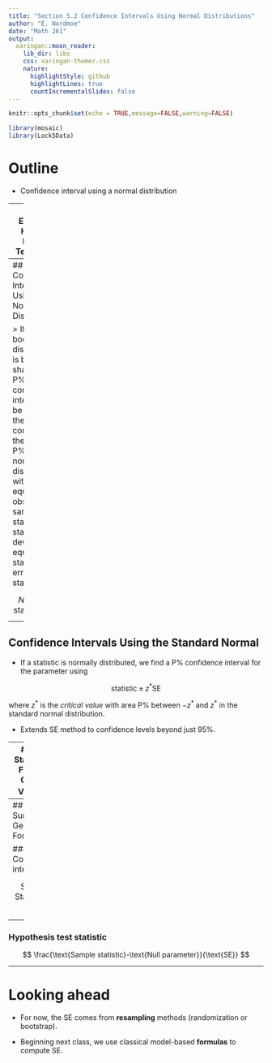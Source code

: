 ```yaml
---
title: "Section 5.2 Confidence Intervals Using Normal Distributions"
author: "E. Nordmoe"
date: "Math 261"
output:
  xaringan::moon_reader:
    lib_dir: libs
    css: xaringan-themer.css
    nature:
      highlightStyle: github
      highlightLines: true
      countIncrementalSlides: false
---
```


```r
knitr::opts_chunk$set(echo = TRUE,message=FALSE,warning=FALSE)
```


```r
library(mosaic)
library(Lock5Data)
```


# Outline

* Confidence interval using a normal distribution  

---
## Example: Hearing Loss in Teenagers   

New York Times [report](http://www.nytimes.com/2010/08/24/health/research/24child.html?_r=0)  on a study of hearing loss in teenagers:

* What proportion of Americans aged 12 to 19 have some hearing loss?

  - Give a 95% confidence interval. 

???
Use bootstrap to get percentile interval; then use SE to get 95% interval. Extend to other levels using the basic form getting the critical value from the standard normal

---
## Confidence Intervals Using Normal Distributions

> If a bootstrap distribution is bell-shaped, a P% confidence interval can be found as the interval containing the middle P% of the normal distribution with mean equal to the observed sample statistic and standard deviation equal to the standard error of the statistic:

$$
N(\mbox{sample statistic}, \mbox{SE})
$$


---

## Confidence Intervals Using the Standard Normal  

* If a statistic is normally distributed, we find a P% confidence interval for the parameter using

$$\text{statistic} \pm z^* \text{SE} $$  

where $z^*$ is the *critical value* with area P% between $-z^*$ and $z^*$ in the standard normal distribution.   


* Extends SE method to confidence levels beyond just 95%.

---
## Use StatKey to Find the Critical Value $z^*$

```r
knitr::include_graphics("figs/statkey_with_zstar.png")
```
---
## Chap 5 Summary: General Formulas

### Confidence interval

$$
\text{Sample Statistic}\pm z^* \text{SE}
$$

--

### Hypothesis test statistic

$$
\frac{\text{Sample statistic}-\text{Null parameter}}{\text{SE}}
$$

---

# Looking ahead

* For now, the $\text{SE}$ comes from **resampling** methods (randomization or bootstrap).

* Beginning next class, we use classical model-based **formulas** to compute $\text{SE}$.  
